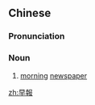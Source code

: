 {{also|早报}}
==Chinese==
{{zh-forms|s=早报}}

===Pronunciation===
{{zh-pron
|m=zǎobào
|cat=n
}}

===Noun===
{{zh-noun}}

# [[morning]] [[newspaper]]

[[zh:早報]]